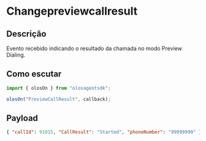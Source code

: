 # Changepreviewcallresult

## Descrição

Evento recebido indicando o resultado da chamada no modo Preview Dialing.

## Como escutar

```js copy
import { olosOn } from "olosagentsdk";

olosOn("PreviewCallResult", callback);
```

## Payload

```json copy
{ "callId": 91015, "CallResult": "Started", "phoneNumber": "99999999" }
```
